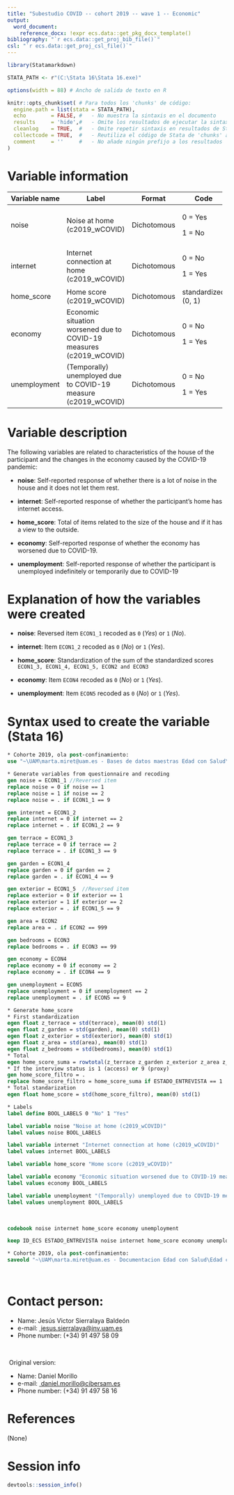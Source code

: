 ```yaml
---
title: "Subestudio COVID -- cohort 2019 -- wave 1 -- Economic"
output:
  word_document:
    reference_docx: !expr ecs.data::get_pkg_docx_template()
bibliography: "`r ecs.data::get_proj_bib_file()`"
csl: "`r ecs.data::get_proj_csl_file()`"
---
```


```r
library(Statamarkdown)

STATA_PATH <- r"(C:\Stata 16\Stata 16.exe)"

options(width = 88) # Ancho de salida de texto en R

knitr::opts_chunk$set( # Para todos los 'chunks' de código:
  engine.path = list(stata = STATA_PATH),
  echo        = FALSE, #   - No muestra la sintaxis en el documento
  results     = 'hide',#   - Omite los resultados de ejecutar la sintaxis
  cleanlog    = TRUE,  #   - Omite repetir sintaxis en resultados de Stata
  collectcode = TRUE,  #   - Reutiliza el código de Stata de 'chunks' anteriores
  comment     = ''     #   - No añade ningún prefijo a los resultados
)
```

# Variable information

+---------------+---------------------------------------------------------------------+-------------+---------------------+
| Variable name | Label                                                               | Format      | Code                |
+===============+=====================================================================+=============+=====================+
| noise         | Noise at home (c2019_wCOVID)                                        | Dichotomous | 0 = Yes             |
|               |                                                                     |             |                     |
|               |                                                                     |             | 1 = No              |
+---------------+---------------------------------------------------------------------+-------------+---------------------+
| internet      | Internet connection at home (c2019_wCOVID)                          | Dichotomous | 0 = No              |
|               |                                                                     |             |                     |
|               |                                                                     |             | 1 = Yes             |
+---------------+---------------------------------------------------------------------+-------------+---------------------+
| home_score    | Home score (c2019_wCOVID)                                           | Dichotomous | standardized (0, 1) |
+---------------+---------------------------------------------------------------------+-------------+---------------------+
| economy       | Economic situation worsened due to COVID-19 measures (c2019_wCOVID) | Dichotomous | 0 = No              |
|               |                                                                     |             |                     |
|               |                                                                     |             | 1 = Yes             |
+---------------+---------------------------------------------------------------------+-------------+---------------------+
| unemployment  | (Temporally) unemployed due to COVID-19 measure (c2019_wCOVID)      | Dichotomous | 0 = No              |
|               |                                                                     |             |                     |
|               |                                                                     |             | 1 = Yes             |
+---------------+---------------------------------------------------------------------+-------------+---------------------+

# Variable description

The following variables are related to characteristics of the house of the participant and the changes in the economy caused by the COVID-19 pandemic:

-   **noise**: Self-reported response of whether there is a lot of noise in the house and it does not let them rest.

-   **internet**: Self-reported response of whether the participant's home has internet access.

-   **home_score**: Total of items related to the size of the house and if it has a view to the outside.

-   **economy**: Self-reported response of whether the economy has worsened due to COVID-19.

-   **unemployment**: Self-reported response of whether the participant is unemployed indefinitely or temporarily due to COVID-19

# Explanation of how the variables were created

-   **noise**: Reversed item `ECON1_1` recoded as `0` (*Yes*) or `1` (*No*).

-   **internet**: Item `ECON1_2` recoded as `0` (*No*) or `1` (*Yes*).

-   **home_score**: Standardization of the sum of the standardized scores `ECON1_3, ECON1_4, ECON1_5, ECON2 and ECON3`

-   **economy**: Item `ECON4` recoded as `0` (*No*) or `1` (*Yes*).

-   **unemployment**: Item `ECON5` recoded as `0` (*No*) or `1` (*Yes*).

# Syntax used to create the variable (Stata 16)

```stata
* Cohorte 2019, ola post-confinamiento:
use "~\UAM\marta.miret@uam.es - Bases de datos maestras Edad con Salud\Subestudio_COVID\Edad_con_salud_Fichero_Completo.dta"
```

```stata
* Generate variables from questionnaire and recoding
gen noise = ECON1_1 //Reversed item
replace noise = 0 if noise == 1
replace noise = 1 if noise == 2
replace noise = . if ECON1_1 == 9

gen internet = ECON1_2
replace internet = 0 if internet == 2
replace internet = . if ECON1_2 == 9

gen terrace = ECON1_3
replace terrace = 0 if terrace == 2
replace terrace = . if ECON1_3 == 9

gen garden = ECON1_4
replace garden = 0 if garden == 2
replace garden = . if ECON1_4 == 9

gen exterior = ECON1_5	//Reversed item
replace exterior = 0 if exterior == 1
replace exterior = 1 if exterior == 2
replace exterior = . if ECON1_5 == 9

gen area = ECON2
replace area = . if ECON2 == 999

gen bedrooms = ECON3
replace bedrooms = . if ECON3 == 99

gen economy = ECON4
replace economy = 0 if economy == 2
replace economy = . if ECON4 == 9

gen unemployment = ECON5
replace unemployment = 0 if unemployment == 2
replace unemployment = . if ECON5 == 9

* Generate home_score
* First standardization
egen float z_terrace = std(terrace), mean(0) std(1)
egen float z_garden = std(garden), mean(0) std(1)
egen float z_exterior = std(exterior), mean(0) std(1)
egen float z_area = std(area), mean(0) std(1)
egen float z_bedrooms = std(bedrooms), mean(0) std(1)
* Total 
egen home_score_suma = rowtotal(z_terrace z_garden z_exterior z_area z_bedrooms), missing
* If the interview status is 1 (access) or 9 (proxy)
gen home_score_filtro = .
replace home_score_filtro = home_score_suma if ESTADO_ENTREVISTA == 1 | ESTADO_ENTREVISTA == 9
* Total standarization
egen float home_score = std(home_score_filtro), mean(0) std(1)

* Labels 
label define BOOL_LABELS 0 "No" 1 "Yes"

label variable noise "Noise at home (c2019_wCOVID)"
label values noise BOOL_LABELS

label variable internet "Internet connection at home (c2019_wCOVID)"
label values internet BOOL_LABELS

label variable home_score "Home score (c2019_wCOVID)"

label variable economy "Economic situation worsened due to COVID-19 measures (c2019_wCOVID)"
label values economy BOOL_LABELS

label variable unemployment "(Temporally) unemployed due to COVID-19 measures (c2019_wCOVID)"
label values unemployment BOOL_LABELS
```

<br> <!--# Salto de línea (i.e. párrafo vacío); añadir donde se necesite -->

```stata
codebook noise internet home_score economy unemployment
```

```stata
keep ID_ECS ESTADO_ENTREVISTA noise internet home_score economy unemployment

* Cohorte 2019, ola post-confinamiento:
saveold "~\UAM\marta.miret@uam.es - Documentacion Edad con Salud\Edad con salud - Subestudio COVID\Outcomes\Outcome datasets\Outcome_economic.dta", replace version(13)
```

<br>

# Contact person:

-   Name: Jesús Victor Sierralaya Baldeón
-   e-mail: [ jesus.sierralaya\@inv.uam.es](mailto:jesus.sierralaya@inv.uam.es){.email}
-   Phone number: (+34) 91 497 58 09

<br>

 Original version:

-   Name: Daniel Morillo
-   e-mail: [ daniel.morillo\@cibersam.es](mailto:daniel.morillo@cibersam.es){.email}
-   Phone number: (+34) 91 497 58 16

# References

(None)

\newpage

# Session info

```r
devtools::session_info()
```
